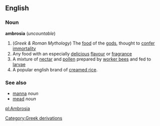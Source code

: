 ==English==
===Noun===
{{wikipedia}}
'''ambrosia''' (''uncountable'')

#(''Greek & Roman Mythology'') The [[food]] of the [[gods]], thought to [[confer]] [[immortality]]
#Any food with an especially [[delicious]] [[flavour]] or [[fragrance]]
#A mixture of [[nectar]] and [[pollen]] prepared by [[worker bee]]s and fed to [[larvae]]
#A popular english brand of [[creamed rice]].

===See also===
*[[manna]] ''noun''
*[[mead]] ''noun''

[[Category:Greek derivations]]
[[pl:Ambrosia]]